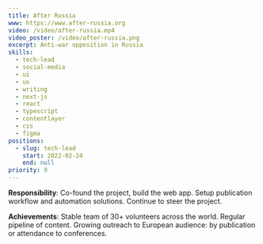 ```yaml
---
title: After Russia
www: https://www.after-russia.org
video: /video/after-russia.mp4
video_poster: /video/after-russia.png
excerpt: Anti-war opposition in Russia
skills:
  - tech-lead
  - social-media
  - ui
  - ux
  - writing
  - next-js
  - react
  - typescript
  - contentlayer
  - css
  - figma
positions:
  - slug: tech-lead
    start: 2022-02-24
    end: null
priority: 9
---
```


**Responsibility**: Co-found the project, build the web app. Setup publication workflow and automation solutions. Continue to steer the project.

**Achievements**: Stable team of 30+ volunteers across the world. Regular pipeline of content. Growing outreach to European audience: by publication or attendance to conferences.
